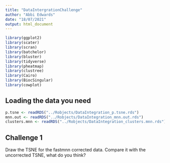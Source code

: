 ```yaml
---
title: "DataIntergrationChallenge"
author: "Abbi Edwards"
date: "18/07/2021"
output: html_document
---
```


```r
library(ggplot2)
library(scater)
library(scran)
library(batchelor)
library(bluster)
library(tidyverse)
library(pheatmap)
library(clustree)
library(Cairo)
library(BiocSingular)
library(cowplot)

```

## Loading the data you need


```r

p.tsne <- readRDS("../Robjects/DataIntegration_p.tsne.rds")
mnn.out <- readRDS("../Robjects/DataIntegration_mnn.out.rds")
clusters.mnn <- readRDS("../Robjects/DataIntegration_clusters.mnn.rds")

```

## Challenge 1

Draw the TSNE for the fastmnn corrected data. Compare it with the uncorrected TSNE, what do you think?

```r


```
